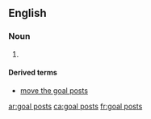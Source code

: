 ==English==

===Noun===
{{head|en|noun plural form|head=[[goal]] [[posts]]}}

# {{plural of|goal post|lang=en}}

====Derived terms====
* [[move the goal posts]]

[[ar:goal posts]]
[[ca:goal posts]]
[[fr:goal posts]]